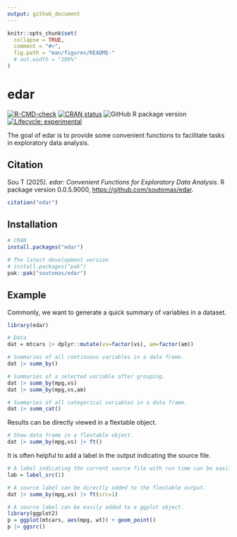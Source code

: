 ```yaml
---
output: github_document
---
```


<!-- README.md is generated from README.Rmd. Please edit that file -->

```r
knitr::opts_chunk$set(
  collapse = TRUE,
  comment = "#>",
  fig.path = "man/figures/README-"
  # out.width = "100%"
)
```

# edar

<!-- badges: start -->
[![R-CMD-check](https://github.com/soutomas/edar/actions/workflows/R-CMD-check.yaml/badge.svg)](https://github.com/soutomas/edar/actions/workflows/R-CMD-check.yaml)
[![CRAN status](https://www.r-pkg.org/badges/version/edar)](https://CRAN.R-project.org/package=edar)
![GitHub R package version](https://img.shields.io/github/r-package/v/soutomas/edar)
[![Lifecycle: experimental](https://img.shields.io/badge/lifecycle-experimental-orange.svg)](https://lifecycle.r-lib.org/articles/stages.html#experimental)
<!-- badges: end -->

The goal of edar is to provide some convenient functions to facilitate tasks in exploratory data analysis.

## Citation

Sou T (2025). _edar: Convenient Functions for Exploratory Data Analysis_. R package version 0.0.5.9000, <https://github.com/soutomas/edar>.

```r
citation("edar")
```

## Installation

``` r
# CRAN 
install.packages("edar")

# The latest development version 
# install.packages("pak")
pak::pak("soutomas/edar")
```

## Example

Commonly, we want to generate a quick summary of variables in a dataset. 

```r
library(edar)

# Data 
dat = mtcars |> dplyr::mutate(vs=factor(vs), am=factor(am))

# Summaries of all continuous variables in a data frame. 
dat |> summ_by()

# Summaries of a selected variable after grouping. 
dat |> summ_by(mpg,vs)
dat |> summ_by(mpg,vs,am)

# Summaries of all categorical variables in a data frame. 
dat |> summ_cat()

```

Results can be directly viewed in a flextable object.  

```r
# Show data frame in a flextable object. 
dat |> summ_by(mpg,vs) |> ft()
```

It is often helpful to add a label in the output indicating the source file. 

```r
# A label indicating the current source file with run time can be easily generated. 
lab = label_src(1)
```

```r
# A source label can be directly added to the flextable output. 
dat |> summ_by(mpg,vs) |> ft(src=1)
```

```r
# A source label can be easily added to a ggplot object. 
library(ggplot2)
p = ggplot(mtcars, aes(mpg, wt)) + geom_point() 
p |> ggsrc()
```


<!-- What is special about using `README.Rmd` instead of just `README.md`? You can include R chunks like so: -->

<!-- ```{r cars} -->
<!-- summary(cars) -->
<!-- ``` -->

<!-- You'll still need to render `README.Rmd` regularly, to keep `README.md` up-to-date. `devtools::build_readme()` is handy for this. -->

<!-- You can also embed plots, for example: -->

<!-- ```{r pressure, echo = FALSE} -->
<!-- plot(pressure) -->
<!-- ``` -->

<!-- In that case, don't forget to commit and push the resulting figure files, so they display on GitHub and CRAN. -->

